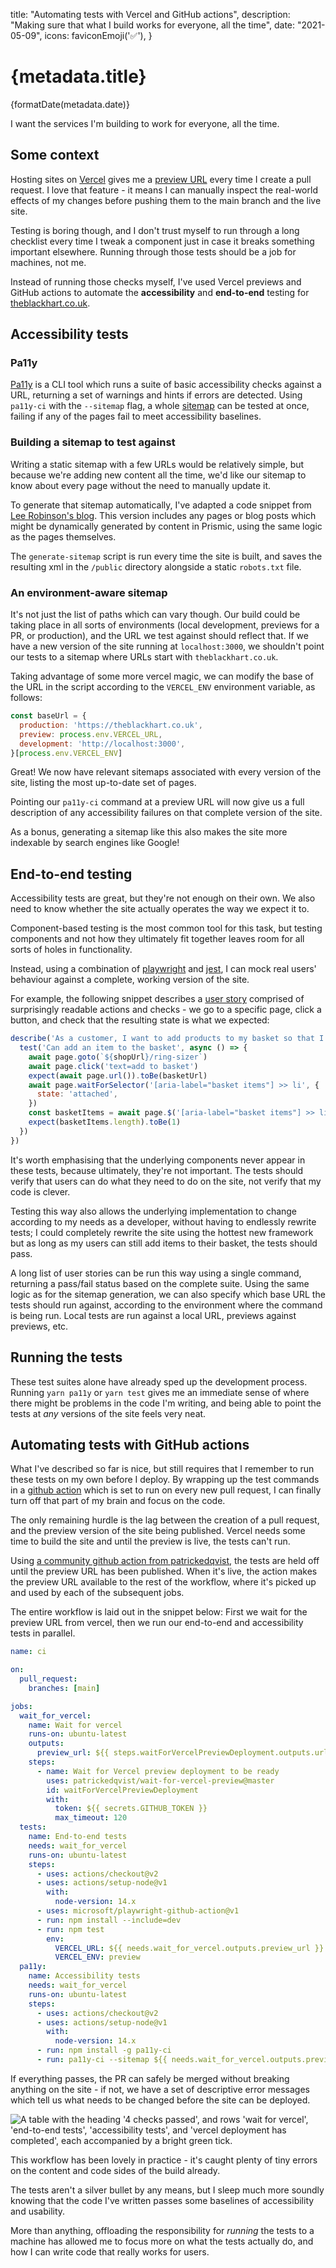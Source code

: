 
  title: "Automating tests with Vercel and GitHub actions",
  description: "Making sure that what I build works for everyone, all the time",
  date: "2021-05-09",
  icons: faviconEmoji('✅'),
}

# {metadata.title}

<time dateTime={metadata.date}>{formatDate(metadata.date)}</time>

I want the services I'm building to work for everyone, all the time.

## Some context

Hosting sites on [Vercel](https://vercel.com/) gives me a [preview URL](https://vercel.com/docs/platform/deployments#preview) every time I create a pull request. I love that feature - it means I can manually inspect the real-world effects of my changes before pushing them to the main branch and the live site.

Testing is boring though, and I don't trust myself to run through a long checklist every time I tweak a component just in case it breaks something important elsewhere. Running through those tests should be a job for machines, not me.

Instead of running those checks myself, I've used Vercel previews and GitHub actions to automate the **accessibility** and **end-to-end** testing for [theblackhart.co.uk](https://theblackhart.co.uk/).

## Accessibility tests

### Pa11y

[Pa11y](https://pa11y.org/) is a CLI tool which runs a suite of basic accessibility checks against a URL, returning a set of warnings and hints if errors are detected. Using `pa11y-ci` with the `--sitemap` flag, a whole [sitemap](https://en.m.wikipedia.org/wiki/Site_map) can be tested at once, failing if any of the pages fail to meet accessibility baselines.

### Building a sitemap to test against

Writing a static sitemap with a few URLs would be relatively simple, but because we're adding new content all the time, we'd like our sitemap to know about every page without the need to manually update it.

To generate that sitemap automatically, I've adapted a code snippet from [Lee Robinson's blog](https://leerob.io/blog/nextjs-sitemap-robots). This version includes any pages or blog posts which might be dynamically generated by content in Prismic, using the same logic as the pages themselves.

The `generate-sitemap` script is run every time the site is built, and saves the resulting xml in the `/public` directory alongside a static `robots.txt` file.

### An environment-aware sitemap

It's not just the list of paths which can vary though. Our build could be taking place in all sorts of environments (local development, previews for a PR, or production), and the URL we test against should reflect that. If we have a new version of the site running at `localhost:3000`, we shouldn't point our tests to a sitemap where URLs start with `theblackhart.co.uk`.

Taking advantage of some more vercel magic, we can modify the base of the URL in the script according to the `VERCEL_ENV` environment variable, as follows:

```js
const baseUrl = {
  production: 'https://theblackhart.co.uk',
  preview: process.env.VERCEL_URL,
  development: 'http://localhost:3000',
}[process.env.VERCEL_ENV]
```


Great! We now have relevant sitemaps associated with every version of the site, listing the most up-to-date set of pages.

Pointing our `pa11y-ci` command at a preview URL will now give us a full description of any accessibility failures on that complete version of the site.

As a bonus, generating a sitemap like this also makes the site more indexable by search engines like Google!

## End-to-end testing

Accessibility tests are great, but they're not enough on their own. We also need to know whether the site actually operates the way we expect it to.

Component-based testing is the most common tool for this task, but testing components and not how they ultimately fit together leaves room for all sorts of holes in functionality.

Instead, using a combination of [playwright](https://playwright.dev/) and [jest](https://jestjs.io/), I can mock real users' behaviour against a complete, working version of the site.

For example, the following snippet describes a [user story](https://en.m.wikipedia.org/wiki/User_story) comprised of surprisingly readable actions and checks - we go to a specific page, click a button, and check that the resulting state is what we expected:

```js
describe('As a customer, I want to add products to my basket so that I can buy them', () => {
  test('Can add an item to the basket', async () => {
    await page.goto(`${shopUrl}/ring-sizer`)
    await page.click('text=add to basket')
    expect(await page.url()).toBe(basketUrl)
    await page.waitForSelector('[aria-label="basket items"] >> li', {
      state: 'attached',
    })
    const basketItems = await page.$('[aria-label="basket items"] >> li')
    expect(basketItems.length).toBe(1)
  })
})
```


It's worth emphasising that the underlying components never appear in these tests, because ultimately, they're not important. The tests should verify that users can do what they need to do on the site, not verify that my code is clever.

Testing this way also allows the underlying implementation to change according to my needs as a developer, without having to endlessly rewrite tests; I could completely rewrite the site using the hottest new framework but as long as my users can still add items to their basket, the tests should pass.

A long list of user stories can be run this way using a single command, returning a pass/fail status based on the complete suite. Using the same logic as for the sitemap generation, we can also specify which base URL the tests should run against, according to the environment where the command is being run. Local tests are run against a local URL, previews against previews, etc.

## Running the tests

These test suites alone have already sped up the development process. Running `yarn pa11y` or `yarn test` gives me an immediate sense of where there might be problems in the code I'm writing, and being able to point the tests at _any_ versions of the site feels very neat.

## Automating tests with GitHub actions

What I've described so far is nice, but still requires that I remember to run these tests on my own before I deploy. By wrapping up the test commands in a [github action](https://github.com/features/actions) which is set to run on every new pull request, I can finally turn off that part of my brain and focus on the code.

The only remaining hurdle is the lag between the creation of a pull request, and the preview version of the site being published. Vercel needs some time to build the site and until the preview is live, the tests can't run.

Using [a community github action from patrickedqvist](https://github.com/patrickedqvist/wait-for-vercel-preview), the tests are held off until the preview URL has been published. When it's live, the action makes the preview URL available to the rest of the workflow, where it's picked up and used by each of the subsequent jobs.

The entire workflow is laid out in the snippet below: First we wait for the preview URL from vercel, then we run our end-to-end and accessibility tests in parallel.

```yaml
name: ci

on:
  pull_request:
    branches: [main]

jobs:
  wait_for_vercel:
    name: Wait for vercel
    runs-on: ubuntu-latest
    outputs:
      preview_url: ${{ steps.waitForVercelPreviewDeployment.outputs.url }}
    steps:
      - name: Wait for Vercel preview deployment to be ready
        uses: patrickedqvist/wait-for-vercel-preview@master
        id: waitForVercelPreviewDeployment
        with:
          token: ${{ secrets.GITHUB_TOKEN }}
          max_timeout: 120
  tests:
    name: End-to-end tests
    needs: wait_for_vercel
    runs-on: ubuntu-latest
    steps:
      - uses: actions/checkout@v2
      - uses: actions/setup-node@v1
        with:
          node-version: 14.x
      - uses: microsoft/playwright-github-action@v1
      - run: npm install --include=dev
      - run: npm test
        env:
          VERCEL_URL: ${{ needs.wait_for_vercel.outputs.preview_url }}
          VERCEL_ENV: preview
  pa11y:
    name: Accessibility tests
    needs: wait_for_vercel
    runs-on: ubuntu-latest
    steps:
      - uses: actions/checkout@v2
      - uses: actions/setup-node@v1
        with:
          node-version: 14.x
      - run: npm install -g pa11y-ci
      - run: pa11y-ci --sitemap ${{ needs.wait_for_vercel.outputs.preview_url }}/sitemap.xml
```


If everything passes, the PR can safely be merged without breaking anything on the site - if not, we have a set of descriptive error messages which tell us what needs to be changed before the site can be deployed.

![A table with the heading '4 checks passed', and rows 'wait for vercel', 'end-to-end tests', 'accessibility tests', and 'vercel deployment has completed', each accompanied by a bright green tick.](/images/automating-tests-with-vercel-and-github-actions/checks.png "What I see before merging each PR.")

This workflow has been lovely in practice - it's caught plenty of tiny errors on the content and code sides of the build already.

The tests aren't a silver bullet by any means, but I sleep much more soundly knowing that the code I've written passes some baselines of accessibility and usability.

More than anything, offloading the responsibility for _running_ the tests to a machine has allowed me to focus more on what the tests actually do, and how I can write code that really works for users.
